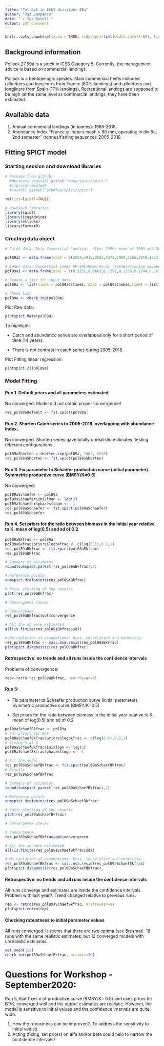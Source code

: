 ---
title: "Pollack in ICES divisions 89a"
author: "Paz Sampedro"
date: "`r Sys.Date()`"
output: pdf_document
---

```{r setup, include=FALSE}
knitr::opts_chunk$set(echo = TRUE, tidy.opts=list(width.cutoff=80), tidy=TRUE)
```

## Background information

Pollack.27.89a is a stock in ICES Category 5. Currently, the management advice is based on commercial landings. 

Pollack is a bentopelagic species. Main commercial fleets included gillnetters and longliners from France (80% landings) and gillnetters and longliners from Spain (17% landings). Recreational landings are supposed to be high (at the same level as commercial landings, they have been estimated. 

## Available data 
1. Annual commercial landings (in tonnes): 1986-2018. 
2. Abundance Index  "France gillneters mesh > 90 mm, operating in div 8a, 2nd semester" (tonnes/fishing sequence): 2005-2018.

## Fitting SPICT model

### Starting session and download libraries 
```{r results='hide', message=FALSE, warning=FALSE}

# Package from github:
  #devtools::install_github("mawp/spict/spict")
  #library(remotes)
  #install_github("DTUAqua/spict/spict") 

rm(list=ls(all=TRUE))

# Download libraries
library(spict)
library(icesAdvice)
library(ellipse)
library(formatR)
```

### Creating data object

```{r results='hide', message=FALSE, warning=FALSE}

# Catch data: Only Commercial Landings. *Year 1999: mean of 1998 and 2000 as French landings were missing

pol89aC <- data.frame(obsC = c(2806,2918,2582,1973,1900,2168,1958,1513,1955,1679,1354,1378,1165,1322,1479,1746,1972,1663,1726,1986,2126,1847,2313,1812,1682,2032,1520,1811,1959,1610,1661,1481,1512),timeC = 1986:2018)

# Index data: Commercial index FR-GNS>90mm-8a-2s (tonnes/fishing sequence)
pol89aI <- data.frame(obsI = c(0.1151,0.0663,0.1292,0.1289,0.1244,0.1079,0.1966,0.1743,0.1565,0.1500,0.1438,0.1205,0.1222,0.1117),timeI = c(2005:2018)+0.5)

# Create a list for input data
pol89a <- list(timeC = pol89aC$timeC, obsC = pol89aC$obsC,timeI = list(pol89aI$timeI),obsI = list(pol89aI$obsI))

# Check list 
pol89a <- check.inp(pol89a)
```

Plot Raw data:

```{r Figure1, message=FALSE, warning=FALSE, fig.cap = "Raw data ", fig.align = "center"}
plotspict.data(pol89a)
```

To highlight:

- Catch and abundance series are overlapped only for a short period of time (14 years).

- There is not contrast in catch series during 2005-2018.


Plot Fitting linear regression:
```{r Figure2, message=FALSE, warning=FALSE, fig.cap = "Fitting linear regression", fig.align = "center"}
plotspict.ci(pol89a)
```


### Model Fitting 

#### Run 1. Default priors and all parameters estimated
 No converged. Model did not obtain proper convergence!

```{r results='hide', message=FALSE, warning=FALSE}
res_pol89aDefault <- fit.spict(pol89a)
```

#### Run 2. Shorten Catch series to 2005-2018, overlapping with abundance index.

No converged. Shorten series gave totally unrealistic estimates, testing different configurations:

```{r results='hide', message=FALSE, warning=FALSE}
pol89aShorten = shorten.inp(pol89a, 2005, 2018)
res_pol89aShorten <- fit.spict(pol89aShorten)
```
#### Run 3. Fix parameter to Schaefer production curve (initial parameter). Symmetric productive curve (BMSY/K=0.5)

No converged:
```{r message=FALSE, warning=FALSE}
pol89aSchaefer <- pol89a
pol89aSchaefer$ini$logn <- log(2)
pol89aSchaefer$phases$logn <- -1
res_pol89aSchaefer <- fit.spict(pol89aSchaefer)
res_pol89aSchaefer 
```

#### Run 4. Set priors for the ratio between biomass in the initial year relative to K, mean of log(0.5) and sd of 0.2

```{r message=FALSE, warning=FALSE, paged.print=TRUE}
pol89aBkfrac <- pol89a
pol89aBkfrac$priors$logbkfrac <- c(log(0.5),0.2,1)
res_pol89aBkfrac <- fit.spict(pol89aBkfrac)
res_pol89aBkfrac

# Summary of estimates
round(sumspict.parest(res_pol89aBkfrac),2)

# Reference points
sumspict.drefpoints(res_pol89aBkfrac) 

# Basic plotting of the results 
plot(res_pol89aBkfrac)

# Convergence checks

# Convergence
res_pol89aBkfrac$opt$convergence 

# All the sd were estimated
all(is.finite(res_pol89aBkfrac$sd))

# No violation of assumptions: bias, correlation and normality:
res_pol89aBkfrac <- calc.osa.resid(res_pol89aBkfrac)
plotspict.diagnostic(res_pol89aBkfrac)
```

#### Retrospective: no trends and all runs inside the confidence intervals

Problems of convergence:

```{r message=FALSE, warning=FALSE}
rep<-retro(res_pol89aBkfrac, nretroyear=5)

```

#### Run 5:

- Fix parameter to Schaefer production curve (initial parameter). Symmetric productive curve (BMSY/K=0.5) 

- Set priors for the ratio between biomass in the initial year relative to K, mean of log(0.5) and sd of 0.2

```{r message=FALSE, warning=FALSE}
pol89aSchaefBkfrac <- pol89a
# Set priors for B/K
pol89aSchaefBkfrac$priors$logbkfrac <- c(log(0.5),0.2,1)
# Fixing n at 2
pol89aSchaefBkfrac$ini$logn <- log(2)
pol89aSchaefBkfrac$phases$logn <- -1

# Fit the model
res_pol89aSchaefBkfrac <- fit.spict(pol89aSchaefBkfrac)
# Results 
res_pol89aSchaefBkfrac

# Summary of estimates
round(sumspict.parest(res_pol89aSchaefBkfrac),2)

# Reference points
sumspict.drefpoints(res_pol89aSchaefBkfrac) 

# Basic plotting of the results 
plot(res_pol89aSchaefBkfrac)

# Convergence checks

# Convergence
res_pol89aSchaefBkfrac$opt$convergence 

# All the sd were estimated
all(is.finite(res_pol89aSchaefBkfrac$sd))

# No violation of assumptions: bias, correlation and normality:
res_pol89aSchaefBkfrac <- calc.osa.resid(res_pol89aSchaefBkfrac)
plotspict.diagnostic(res_pol89aSchaefBkfrac)
```

#### Retrospective: no trends and all runs inside the confidence intervals

All runs converge and estimates are inside the confidence intervals.
\
Problem with last year?. Trend changed relative to previous runs.

```{r message=FALSE, warning=FALSE}
rep <- retro(res_pol89aSchaefBkfrac, nretroyear=5)
plotspict.retro(rep)
```

#### Checking robustness to initial parameter values

All runs converged. It seems that there are two optima (see $resmat). 18 runs with the same realistic estimates; but 12 converged models with unrealistic estimates.

```{r message=FALSE, warning=FALSE}
set.seed(123)
check.ini(pol89aSchaefBkfrac, ntrials=30)
```


# Questions for Workshop - September2020:

Run 5, that fixes n of productive curve (BMSY/K= 0.5) and uses priors for B1/K, converged well and the output estimates are realistic. However, the model is sensitive to initial values and the confidence intervals are quite wide.

1. How the robustness can be improved?. To address the sensitivity to initial values.
2. Acting (fixing, set priors) on alfa and/or beta could help to narrow the confidence intervals?




